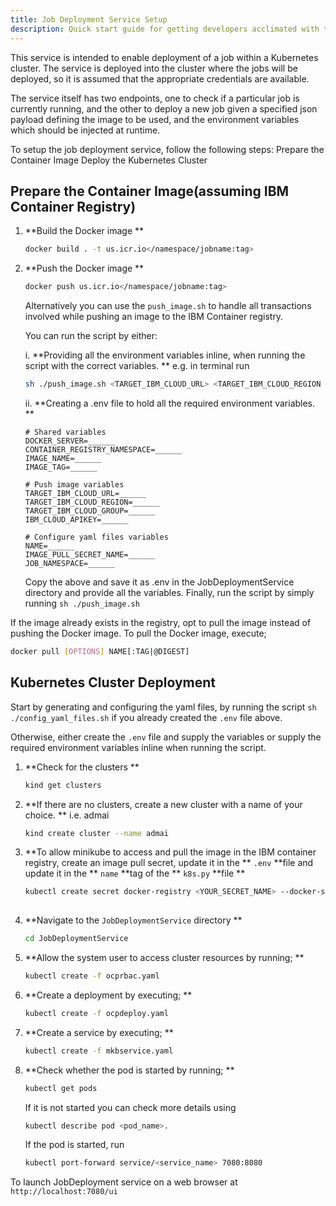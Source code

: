 ```yaml
---
title: Job Deployment Service Setup
description: Quick start guide for getting developers acclimated with the Job Deployment Service of the Accelerated Decision Making with AI Project
---
```


<PageDescription>

This service is intended to enable deployment of a job within a Kubernetes cluster. The service is deployed into the cluster where the jobs will be deployed, so it is assumed that the appropriate credentials are available.

The service itself has two endpoints, one to check if a particular job is currently running, and the other to deploy a new job given a specified json payload defining the image to be used, and the environment variables which should be injected at runtime.

To setup the job deployment service, follow the following steps:
<AnchorLinks>
  <AnchorLink>Prepare the Container Image </AnchorLink> 
  <AnchorLink>Deploy the Kubernetes Cluster</AnchorLink> 
  
</AnchorLinks>
</PageDescription>

## Prepare the Container Image(assuming IBM Container Registry)

1. **Build the Docker image **
    ```bash
    docker build . -t us.icr.io</namespace/jobname:tag>
    ```

2. **Push the Docker image **
    ```bash
    docker push us.icr.io</namespace/jobname:tag>
    ```
    Alternatively you can use the `push_image.sh` to handle all transactions involved while pushing an image to the IBM Container registry. 

    You can run the script by either:

    i. **Providing all the environment variables inline, when running the script with the correct variables. ** e.g. in terminal run 
    ```bash
    sh ./push_image.sh <TARGET_IBM_CLOUD_URL> <TARGET_IBM_CLOUD_REGION <TARGET_IBM_CLOUD_GROUP> <IBM_CLOUD_APIKEY> <DOCKER_SERVER> <CONTAINER_REGISTRY_NAMESPACE> <IMAGE_NAME> <IMAGE_TAG>
    ```
   
    
    ii. **Creating a .env file to hold all the required environment variables. **
    ```env path=.env
    # Shared variables
    DOCKER_SERVER=______
    CONTAINER_REGISTRY_NAMESPACE=______
    IMAGE_NAME=______
    IMAGE_TAG=______

    # Push image variables
    TARGET_IBM_CLOUD_URL=______
    TARGET_IBM_CLOUD_REGION=______
    TARGET_IBM_CLOUD_GROUP=______
    IBM_CLOUD_APIKEY=______

    # Configure yaml files variables
    NAME=______
    IMAGE_PULL_SECRET_NAME=______
    JOB_NAMESPACE=______
    ```

    Copy the above and save it as .env in the JobDeploymentService directory and provide all the variables. Finally, run the script by simply running `sh ./push_image.sh`

If the  image already exists in the registry, opt to pull the image instead of pushing the Docker image.
To pull the Docker image, execute;
```bash
docker pull [OPTIONS] NAME[:TAG|@DIGEST]
```

## Kubernetes Cluster Deployment
Start by generating and configuring the yaml files, by running the script `sh ./config_yaml_files.sh` if you already created the `.env` file above. 

Otherwise, either create the `.env` file and supply the variables or supply the required environment variables inline when running the script.

1. **Check for the clusters **
    ```bash
    kind get clusters
    ```
2. **If there are no clusters, create a new cluster with a name of your choice. ** i.e. admai
    ```bash 
    kind create cluster --name admai
    ```

3. **To allow minikube to access and pull the image in the IBM container registry, create an image pull secret, update it in the ** `.env` **file and update it in the ** `name` **tag of the ** `k8s.py` **file **
    ```sh
    kubectl create secret docker-registry <YOUR_SECRET_NAME> --docker-server=<YOUR_DOCKER_SERVER e.g. us.icr.io> --docker-username=iamapikey --docker-password=<YOUR_ACCOUNT_APIKEY> --docker-email=<YOUR_DOCKER_EMAIL>
  
4. **Navigate to the `JobDeploymentService` directory **
    ```bash
    cd JobDeploymentService
    
5. **Allow the system user to access cluster resources by running; **
    ```bash
    kubectl create -f ocprbac.yaml
    ```
6. **Create a deployment by executing; **
    ```bash
    kubectl create -f ocpdeploy.yaml
    ```
7. **Create a service by executing; **
    ```bash
    kubectl create -f mkbservice.yaml
    ```
8. **Check whether the pod is started by running; **
    ```bash
    kubectl get pods 
    ```
    If it is not started you can check more details using 
    ```bash
    kubectl describe pod <pod_name>.
    ```
    
    If the pod is started, run 
    ```bash
    kubectl port-forward service/<service_name> 7080:8080 
    ```

To launch JobDeployment service on a web browser at `http://localhost:7080/ui`
